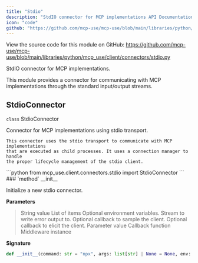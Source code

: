 ```yaml
---
title: "Stdio"
description: "StdIO connector for MCP implementations API Documentation"
icon: "code"
github: "https://github.com/mcp-use/mcp-use/blob/main/libraries/python/mcp_use/client/connectors/stdio.py"
---
```



<Callout type="info" title="Source Code">
View the source code for this module on GitHub: <a href='https://github.com/mcp-use/mcp-use/blob/main/libraries/python/mcp_use/client/connectors/stdio.py' target='_blank' rel='noopener noreferrer'>https://github.com/mcp-use/mcp-use/blob/main/libraries/python/mcp_use/client/connectors/stdio.py</a>
</Callout>

StdIO connector for MCP implementations.

This module provides a connector for communicating with MCP implementations
through the standard input/output streams.

## StdioConnector

<div>
<RandomGradientBackground className="rounded-lg p-4 w-full h-full rounded-full">
<div className="text-black">
<div className="text-black font-bold text-xl mb-2 mt-8"><code className="!text-black">class</code> StdioConnector</div>

Connector for MCP implementations using stdio transport.

    This connector uses the stdio transport to communicate with MCP implementations
    that are executed as child processes. It uses a connection manager to handle
    the proper lifecycle management of the stdio client.

</div>
</RandomGradientBackground>
```python
from mcp_use.client.connectors.stdio import StdioConnector
```

<Card type="info">
### `method` __init__

Initialize a new stdio connector.


**Parameters**
><ParamField body="command" type="str" default='npx' >   String value </ParamField>
><ParamField body="args" type="list[str] | None" default="None" >   List of items </ParamField>
><ParamField body="env" type="dict[str, str] | None" default="None" >   Optional environment variables. </ParamField>
><ParamField body="errlog" default="<_io.TextIOWrapper name='<stderr>' mode='w' encoding='utf-8'>" >   Stream to write error output to. </ParamField>
><ParamField body="sampling_callback" type="mcp.client.session.SamplingFnT | None" default="None" >   Optional callback to sample the client. </ParamField>
><ParamField body="elicitation_callback" type="mcp.client.session.ElicitationFnT | None" default="None" >   Optional callback to elicit the client. </ParamField>
><ParamField body="message_handler" type="mcp.client.session.MessageHandlerFnT | None" default="None" >   Parameter value </ParamField>
><ParamField body="logging_callback" type="mcp.client.session.LoggingFnT | None" default="None" >   Callback function </ParamField>
><ParamField body="middleware" type="list[mcp_use.client.middleware.middleware.Middleware] | None" default="None" >   Middleware instance </ParamField>

**Signature**
```python wrap
def __init__(command: str = "npx", args: list[str] | None = None, env: dict[str, str] | None = None, errlog = <_io.TextIOWrapper name='<stderr>' mode='w' encoding='utf-8'>, sampling_callback: mcp.client.session.SamplingFnT | None = None, elicitation_callback: mcp.client.session.ElicitationFnT | None = None, message_handler: mcp.client.session.MessageHandlerFnT | None = None, logging_callback: mcp.client.session.LoggingFnT | None = None, middleware: list[mcp_use.client.middleware.middleware.Middleware] | None = None):
```

</Card>
</div>
